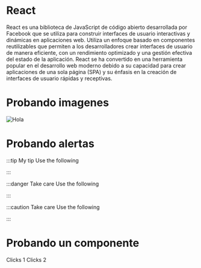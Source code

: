 
# React
React es una biblioteca de JavaScript de código abierto desarrollada por Facebook
que se utiliza para construir interfaces de usuario interactivas y dinámicas en 
aplicaciones web. Utiliza un enfoque basado en componentes reutilizables que
permiten a los desarrolladores crear interfaces de usuario de manera
eficiente, con un rendimiento optimizado y una gestión efectiva del estado de la aplicación. 
React se ha convertido en una herramienta popular en el desarrollo web moderno debido a su 
capacidad para crear aplicaciones de una sola página (SPA) y su énfasis en la creación de
interfaces de usuario rápidas y receptivas.

# Probando imagenes

![Hola](/img/fonfo.jpg )

# Probando alertas

:::tip My tip
Use the following

:::

:::danger Take care
Use the following

:::

:::caution Take care
Use the following

:::

# Probando un componente


<Btn> Clicks 1</Btn>
<Btn> Clicks 2</Btn>